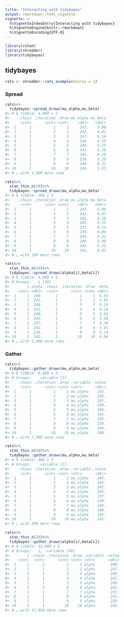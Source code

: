 ```yaml
---
title: "Interacting with tidybayes"
output: rmarkdown::html_vignette
vignette: >
  %\VignetteIndexEntry{Interacting with tidybayes}
  %\VignetteEngine{knitr::rmarkdown}
  %\VignetteEncoding{UTF-8}
---
```





```r
library(rstan)
library(shredder)
library(tidybayes)
```

## tidybayes


```r
rats <- shredder::rats_example(nCores = 1)
```

### Spread


```r
rats%>%
  tidybayes::spread_draws(mu_alpha,mu_beta)
#> # A tibble: 4,000 x 5
#>    .chain .iteration .draw mu_alpha mu_beta
#>     <int>      <int> <int>    <dbl>   <dbl>
#>  1      1          1     1     243.    5.96
#>  2      1          2     2     243.    6.41
#>  3      1          3     3     247.    6.16
#>  4      1          4     4     244.    6.15
#>  5      1          5     5     246.    6.15
#>  6      1          6     6     241.    6.19
#>  7      1          7     7     245.    6.20
#>  8      1          8     8     239.    6.19
#>  9      1          9     9     244.    6.31
#> 10      1         10    10     240.    5.93
#> # … with 3,990 more rows

rats%>%
  stan_thin_n(20)%>%
  tidybayes::spread_draws(mu_alpha,mu_beta)
#> # A tibble: 200 x 5
#>    .chain .iteration .draw mu_alpha mu_beta
#>     <int>      <int> <int>    <dbl>   <dbl>
#>  1      1          1     1     243.    5.96
#>  2      1          2     2     242.    6.07
#>  3      1          3     3     241.    6.18
#>  4      1          4     4     245.    6.15
#>  5      1          5     5     237.    6.14
#>  6      1          6     6     239.    6.09
#>  7      1          7     7     243.    6.32
#>  8      1          8     8     240.    6.09
#>  9      1          9     9     242.    6.31
#> 10      1         10    10     241.    6.03
#> # … with 190 more rows

rats%>%
  stan_thin_n(20)%>%
  tidybayes::spread_draws(alpha[i],beta[i])
#> # A tibble: 6,000 x 6
#> # Groups:   i [30]
#>        i alpha .chain .iteration .draw  beta
#>    <int> <dbl>  <int>      <int> <int> <dbl>
#>  1     1  240.      1          1     1  6.63
#>  2     1  241.      1          2     2  5.81
#>  3     1  240.      1          3     3  6.25
#>  4     1  241.      1          4     4  6.14
#>  5     1  240.      1          5     5  5.91
#>  6     1  242.      1          6     6  5.48
#>  7     1  237.      1          7     7  6.30
#>  8     1  241.      1          8     8  5.91
#>  9     1  239.      1          9     9  6.24
#> 10     1  242.      1         10    10  6.04
#> # … with 5,990 more rows
```
 
### Gather


```r
rats%>%
  tidybayes::gather_draws(mu_alpha,mu_beta)
#> # A tibble: 8,000 x 5
#> # Groups:   .variable [2]
#>    .chain .iteration .draw .variable .value
#>     <int>      <int> <int> <chr>      <dbl>
#>  1      1          1     1 mu_alpha    243.
#>  2      1          2     2 mu_alpha    243.
#>  3      1          3     3 mu_alpha    247.
#>  4      1          4     4 mu_alpha    244.
#>  5      1          5     5 mu_alpha    246.
#>  6      1          6     6 mu_alpha    241.
#>  7      1          7     7 mu_alpha    245.
#>  8      1          8     8 mu_alpha    239.
#>  9      1          9     9 mu_alpha    244.
#> 10      1         10    10 mu_alpha    240.
#> # … with 7,990 more rows

rats%>%
  stan_thin_n(20)%>%
  tidybayes::gather_draws(mu_alpha,mu_beta)
#> # A tibble: 400 x 5
#> # Groups:   .variable [2]
#>    .chain .iteration .draw .variable .value
#>     <int>      <int> <int> <chr>      <dbl>
#>  1      1          1     1 mu_alpha    243.
#>  2      1          2     2 mu_alpha    242.
#>  3      1          3     3 mu_alpha    241.
#>  4      1          4     4 mu_alpha    245.
#>  5      1          5     5 mu_alpha    237.
#>  6      1          6     6 mu_alpha    239.
#>  7      1          7     7 mu_alpha    243.
#>  8      1          8     8 mu_alpha    240.
#>  9      1          9     9 mu_alpha    242.
#> 10      1         10    10 mu_alpha    241.
#> # … with 390 more rows

rats%>%
  stan_thin_n(20)%>%
  tidybayes::gather_draws(alpha[i],beta[i])
#> # A tibble: 12,000 x 6
#> # Groups:   i, .variable [60]
#>        i .chain .iteration .draw .variable .value
#>    <int>  <int>      <int> <int> <chr>      <dbl>
#>  1     1      1          1     1 alpha       240.
#>  2     1      1          2     2 alpha       241.
#>  3     1      1          3     3 alpha       240.
#>  4     1      1          4     4 alpha       241.
#>  5     1      1          5     5 alpha       240.
#>  6     1      1          6     6 alpha       242.
#>  7     1      1          7     7 alpha       237.
#>  8     1      1          8     8 alpha       241.
#>  9     1      1          9     9 alpha       239.
#> 10     1      1         10    10 alpha       242.
#> # … with 11,990 more rows
```
